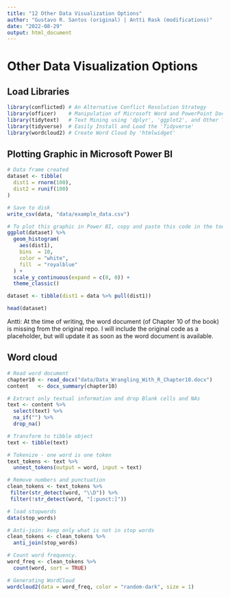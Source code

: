 ```yaml
---
title: "12 Other Data Visualization Options"
author: "Gustavo R. Santos (original) | Antti Rask (modifications)"
date: "2022-08-29"
output: html_document
---
```


# Other Data Visualization Options
 
## Load Libraries

```r
library(conflicted) # An Alternative Conflict Resolution Strategy
library(officer)    # Manipulation of Microsoft Word and PowerPoint Documents
library(tidytext)   # Text Mining using 'dplyr', 'ggplot2', and Other Tidy Tools
library(tidyverse)  # Easily Install and Load the 'Tidyverse'
library(wordcloud2) # Create Word Cloud by 'htmlwidget' 
```

## Plotting Graphic in Microsoft Power BI

```r
# Data frame created
dataset <- tibble(
  dist1 = rnorm(100),
  dist2 = runif(100)
)

# Save to disk
write_csv(data, "data/example_data.csv")
```

```r
# To plot this graphic in Power BI, copy and paste this code in the tool
ggplot(dataset) %>%
  geom_histogram(
    aes(dist1),
    bins  = 10,
    color = "white",
    fill  = "royalblue"
  ) +
  scale_y_continuous(expand = c(0, 0)) +
  theme_classic()
```
```r
dataset <- tibble(dist1 = data %>% pull(dist1))

head(dataset)
```

Antti: At the time of writing, the word document (of Chapter 10 of the book) is missing from the original repo. I will include the original code as a placeholder, but will update it as soon as the word document is available.

## Word cloud

```r
# Read word document
chapter10 <- read_docx("data/Data_Wrangling_With_R_Chapter10.docx")
content   <- docx_summary(chapter10)

# Extract only textual information and drop Blank cells and NAs
text <- content %>% 
  select(text) %>% 
  na_if("") %>% 
  drop_na()

# Transform to tibble object
text <- tibble(text)
```

```r
# Tokenize - one word is one token
text_tokens <- text %>%
  unnest_tokens(output = word, input = text)
```

```r
# Remove numbers and punctuation
clean_tokens <- text_tokens %>%
 filter(str_detect(word, "\\D")) %>%
 filter(!str_detect(word, "[:punct:]"))
```

```r
# load stopwords
data(stop_words)

# Anti-join: keep only what is not in stop words
clean_tokens <- clean_tokens %>%
  anti_join(stop_words)
```

```r
# Count word frequency.
word_freq <- clean_tokens %>%
  count(word, sort = TRUE)
```

```r
# Generating WordCloud
wordcloud2(data = word_freq, color = "random-dark", size = 1)
```
